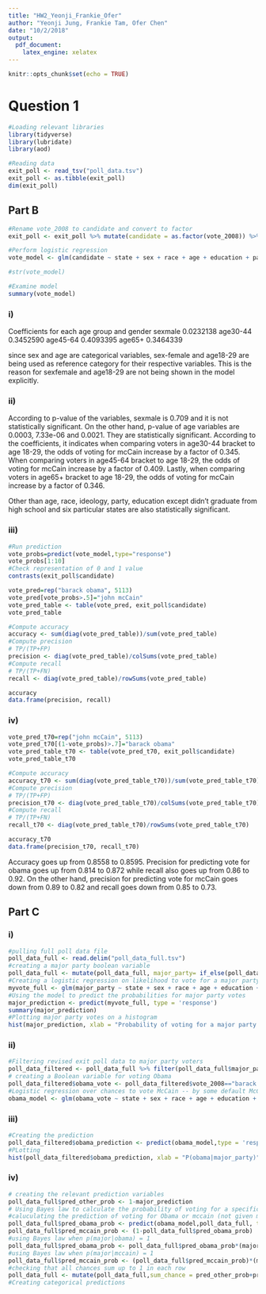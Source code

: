 ```yaml
---
title: "HW2_Yeonji_Frankie_Ofer"
author: "Yeonji Jung, Frankie Tam, Ofer Chen"
date: "10/2/2018"
output:
  pdf_document:
    latex_engine: xelatex
---
```


```r
knitr::opts_chunk$set(echo = TRUE)
```

# Question 1 

```r
#Loading relevant libraries
library(tidyverse)
library(lubridate)
library(aod)
```

```r
#Reading data
exit_poll <- read_tsv("poll_data.tsv")
exit_poll <- as.tibble(exit_poll)
dim(exit_poll)
```
## Part B
```r
#Rename vote_2008 to candidate and convert to factor
exit_poll <- exit_poll %>% mutate(candidate = as.factor(vote_2008)) %>% select(-vote_2008) %>% slice(sample(1:n()))

#Perform logistic regression
vote_model <- glm(candidate ~ state + sex + race + age + education + party + ideology + state_contestedness, family = "binomial", data = exit_poll)

#str(vote_model)
```

```r
#Examine model
summary(vote_model)
```

### i) 
Coefficients for each age group and gender
sexmale 0.0232138
age30-44 0.3452590
age45-64 0.4093395
age65+ 0.3464339
       
since sex and age are categorical variables, sex-female and age18-29 are being used as reference category for their respective variables. This is the reason for sexfemale and age18-29 are not being shown in the model explicitly.

### ii)

According to p-value of the variables, sexmale is 0.709 and it is not statistically significant. On the other hand, p-value of age variables are 0.0003, 7.33e-06 and 0.0021. They are statistically significant. According to the coefficients, it indicates when comparing voters in age30-44 bracket to age 18-29, the odds of voting for mcCain increase by a factor of 0.345. When comparing voters in age45-64 bracket to age 18-29, the odds of voting for mcCain increase by a factor of 0.409. Lastly, when comparing voters in age65+ bracket to age 18-29, the odds of voting for mcCain increase by a factor of 0.346.

Other than age, race, ideology, party, education except didn't graduate from high school and six particular states are also statistically significant.

### iii)
```r
#Run prediction
vote_probs=predict(vote_model,type="response")
vote_probs[1:10]
#Check representation of 0 and 1 value
contrasts(exit_poll$candidate)
```

```r
vote_pred=rep("barack obama", 5113)
vote_pred[vote_probs>.5]="john mcCain"
vote_pred_table <- table(vote_pred, exit_poll$candidate)
vote_pred_table
```

```r
#Compute accuracy
accuracy <- sum(diag(vote_pred_table))/sum(vote_pred_table)
#Compute precision
# TP/(TP+FP)
precision <- diag(vote_pred_table)/colSums(vote_pred_table)
#Compute recall
# TP/(TP+FN)
recall <- diag(vote_pred_table)/rowSums(vote_pred_table)

accuracy
data.frame(precision, recall)
```


### iv)
```r
vote_pred_t70=rep("john mcCain", 5113)
vote_pred_t70[(1-vote_probs)>.7]="barack obama"
vote_pred_table_t70 <- table(vote_pred_t70, exit_poll$candidate)
vote_pred_table_t70
```
```r
#Compute accuracy
accuracy_t70 <- sum(diag(vote_pred_table_t70))/sum(vote_pred_table_t70)
#Compute precision
# TP/(TP+FP)
precision_t70 <- diag(vote_pred_table_t70)/colSums(vote_pred_table_t70)
#Compute recall
# TP/(TP+FN)
recall_t70 <- diag(vote_pred_table_t70)/rowSums(vote_pred_table_t70)

accuracy_t70
data.frame(precision_t70, recall_t70)
```

Accuracy goes up from 0.8558 to 0.8595. Precision for predicting vote for obama goes up from 0.814 to 0.872 while recall also goes up from 0.86 to 0.92. On the other hand, precision for predicting vote for mcCain goes down from 0.89 to 0.82 and recall goes down from 0.85 to 0.73.

## Part C

### i)

```r
#pulling full poll data file
poll_data_full <- read.delim("poll_data_full.tsv")
#creating a major party boolean variable
poll_data_full <- mutate(poll_data_full, major_party= if_else(poll_data_full$vote_2008 %in% c("john mcCain","barack obama"),1,0))
#Creating a logistic regression on likelihood to vote for a major party candidate 
myvote_full <- glm(major_party ~ state + sex + race + age + education + party + ideology + state_contestedness, data = poll_data_full, family = "binomial")
#Using the model to predict the probabilities for major party votes
major_prediction <- predict(myvote_full, type = 'response')
summary(major_prediction)
#Plotting major party votes on a histogram
hist(major_prediction, xlab = "Probability of voting for a major party candidate", main = "Histogram of probability of voting for a major party candidate", breaks = 200)
```
### ii)

```r
#Filtering revised exit poll data to major party voters
poll_data_filtered <- poll_data_full %>% filter(poll_data_full$major_party==1) %>% select(-major_party)
# creating a Boolean variable for voting Obama
poll_data_filtered$obama_vote <- poll_data_filtered$vote_2008=="barack obama"
#Logistic regression over chances to vote McCain -- by some default McCain is 1 and Obama is 0
obama_model <- glm(obama_vote ~ state + sex + race + age + education + party + ideology + state_contestedness, data =poll_data_filtered, family = "binomial")
```

### iii)

```r
#Creating the prediction
poll_data_filtered$obama_prediction <- predict(obama_model,type = 'response')
#PLotting
hist(poll_data_filtered$obama_prediction, xlab = "P(obama|major_party)", main = "Histogram of P(obama|major_party)", breaks = 200)
```

### iv)

```r
# creating the relevant prediction variables
poll_data_full$pred_other_prob <- 1-major_prediction
# Using Bayes law to calculate the probability of voting for a specific candidate given a vote to a major party
#caluculating the prediction of voting for Obama or mccain (not given major party)
poll_data_full$pred_obama_prob <- predict(obama_model,poll_data_full, type = 'response')
poll_data_full$pred_mccain_prob <- (1-poll_data_full$pred_obama_prob)
#using Bayes law when p(major|obama) = 1
poll_data_full$pred_obama_prob <- poll_data_full$pred_obama_prob*(major_prediction)
#using Bayes law when p(major|mccain) = 1
poll_data_full$pred_mccain_prob <- (poll_data_full$pred_mccain_prob)*(major_prediction)
#checking that all chances sum up to 1 in each row
poll_data_full <- mutate(poll_data_full,sum_chance = pred_other_prob+pred_obama_prob+pred_mccain_prob)
#Creating categorical predictions
```


